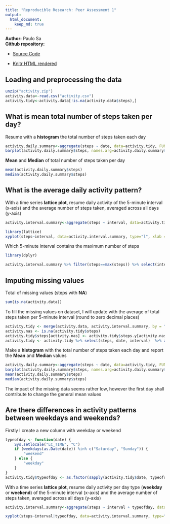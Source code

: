 ```yaml
---
title: "Reproducible Research: Peer Assessment 1"
output: 
  html_document:
    keep_md: true
---
```


**Author:** Paulo Sa  
**Github repository:**  
        
* [Source Code](https://github.com/paulorochasa/RepData_PeerAssessment1)
        
* [Knitr HTML rendered](https://github.com/paulorochasa/RepData_PeerAssessment1/PA1_template.html)

## Loading and preprocessing the data

```r
unzip("activity.zip")
activity.data<-read.csv("activity.csv")
activity.tidy<-activity.data[!is.na(activity.data$steps),]
```
## What is mean total number of steps taken per day?
Resume with a **histogram** the total number of steps taken each day

```r
activity.daily.summary<-aggregate(steps ~ date, data=activity.tidy, FUN=sum)
barplot(activity.daily.summary$steps, names.arg=activity.daily.summary$date, xlab="Date", ylab="Number of steps", main="Total steps per day",col="lightgreen",cex.axis = 0.6, cex.names = 0.8)
```

**Mean** and **Median** of total number of steps taken per day  
```r
mean(activity.daily.summary$steps)
median(activity.daily.summary$steps)
```

## What is the average daily activity pattern?

With a time series **lattice plot**, resume daily activity of the 5-minute interval (x-axis) and the average number of steps taken, averaged across all days (y-axis)

```r
activity.interval.summary<-aggregate(steps ~ interval, data=activity.tidy, FUN=mean)

library(lattice)
xyplot(steps~interval, data=activity.interval.summary, type="l", xlab = "5-minute interval", ylab = "Number of steps", main = "Average of steps per 5-minute interval")
```

Which 5-minute interval contains the maximum number of steps
```r
library(dplyr)
```
```r
activity.interval.summary %>% filter(steps==max(steps)) %>% select(interval)
```

## Imputing missing values

Total of missing values (steps with **NA**)
```r
sum(is.na(activity.data))
```

To fill the missing values on dataset, I will update with the average of total 
steps taken per 5-minute interval (round to zero decimal places)

```r
activity.tidy <- merge(activity.data, activity.interval.summary, by = "interval", suffixes = c("",".y"))
activity.nas <- is.na(activity.tidy$steps)
activity.tidy$steps[activity.nas] <- activity.tidy$steps.y[activity.nas]
activity.tidy <- activity.tidy %>% select(steps, date, interval)  %>% arrange(date) %>% mutate(steps=round(steps,0))
```



Make a **histogram** with the total number of steps taken each day and report the **Mean** and **Median** values
```r
activity.daily.summary<-aggregate(steps ~ date, data=activity.tidy, FUN=sum)
barplot(activity.daily.summary$steps, names.arg=activity.daily.summary$date, xlab="Date", ylab="Number of steps", main="Total steps per day",col="lightgreen",cex.axis = 0.6, cex.names = 0.8)
mean(activity.daily.summary$steps)
median(activity.daily.summary$steps)
```

The impact of the missing data seems rather low, however the first day shall contribute to change the general mean values

## Are there differences in activity patterns between weekdays and weekends?

Firstly I create a new column with weekday or weekend
```r
typeofday <- function(date) {
    Sys.setlocale("LC_TIME", "C")
    if (weekdays(as.Date(date)) %in% c("Saturday", "Sunday")) {
        "weekend"
    } else {
        "weekday"
    }
}
activity.tidy$typeofday <- as.factor(sapply(activity.tidy$date, typeofday))

```


With a time series **lattice plot**, resume daily activity per day type (**weekday** or **weekend**) of the 5-minute interval (x-axis) and the average number of steps taken, averaged across all days (y-axis) 

```r
activity.interval.summary<-aggregate(steps ~ interval + typeofday, data=activity.tidy, FUN=mean)

xyplot(steps~interval|typeofday, data=activity.interval.summary, type="l", xlab = "5-minute interval", ylab = "Number of steps", main = "Average of steps per 5-minute interval and weekday/weekend",layout=(c(1,2)))
```

